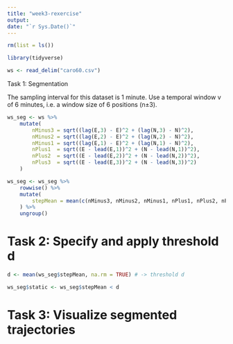 ```yaml
---
title: "week3-rexercise"
output: 
date: "`r Sys.Date()`"
---
```


```r
rm(list = ls())

library(tidyverse)
```

```r
ws <- read_delim("caro60.csv")
```


Task 1: Segmentation

The sampling interval for this dataset is 1 minute. Use a temporal window v of 6 minutes, i.e. a window size of 6 positions (n±3).

```r
ws_seg <- ws %>% 
    mutate(
        nMinus3 = sqrt((lag(E,3) - E)^2 + (lag(N,3) - N)^2),
        nMinus2 = sqrt((lag(E,2) - E)^2 + (lag(N,2) - N)^2),
        nMinus1 = sqrt((lag(E,1) - E)^2 + (lag(N,1) - N)^2),
        nPlus1  = sqrt((E - lead(E,1))^2 + (N - lead(N,1))^2),
        nPlus2  = sqrt((E - lead(E,2))^2 + (N - lead(N,2))^2),
        nPlus3  = sqrt((E - lead(E,3))^2 + (N - lead(N,3))^2)
    )
```


```r
ws_seg <- ws_seg %>%
    rowwise() %>% 
    mutate(
        stepMean = mean(c(nMinus3, nMinus2, nMinus1, nPlus1, nPlus2, nPlus3))
    ) %>% 
    ungroup()

```


# Task 2: Specify and apply threshold d

```r
d <- mean(ws_seg$stepMean, na.rm = TRUE) # -> threshold d

ws_seg$static <- ws_seg$stepMean < d

```


# Task 3: Visualize segmented trajectories

```r


```


```r


```


```r


```


```r


```


```r


```


```r


```


```r


```


```r


```


```r


```















































